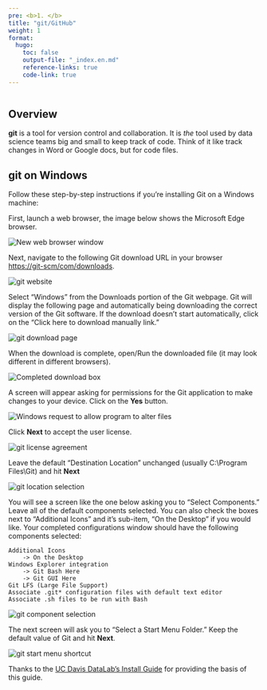 ```yaml
---
pre: <b>1. </b>
title: "git/GitHub"
weight: 1
format:
  hugo:
    toc: false
    output-file: "_index.en.md"
    reference-links: true
    code-link: true
---
```


```r

```

## Overview

**git** is a tool for version control and collaboration. It is *the* tool used by data science teams big and small to keep track of code. Think of it like track changes in Word or Google docs, but for code files. 

## git on Windows

Follow these step-by-step instructions if you're installing Git on a Windows machine:

First, launch a web browser, the image below shows the Microsoft Edge browser.

![](./img/win_git_install_1_browser.jpg "New web browser window") 

Next, navigate to the following Git download URL in your browser [https://git-scm/com/downloads](https://git-scm.com/downloads){rel="noopener noreferrer" target="_blank"}.

![](./img/win_git_install_2_git_page.jpg "git website") 

Select "Windows" from the Downloads portion of the Git webpage. Git will display the following page and automatically being downloading the correct version of the Git software.  If the download doesn't start automatically, click on the "Click here to download manually link."

![](./img/win_git_install_3_downloading.jpg "git download page") 

When the download is complete, open/Run the downloaded file (it may look different in different browsers).

![](./img/win_git_install_4_run_open.jpg "Completed download box") 

A screen will appear asking for permissions for the Git application to make changes to your device.  Click on the **Yes** button.

![](./img/win_git_install_5_allow_changes.jpg "Windows request to allow program to alter files") 

Click **Next** to accept the user license.

![](./img/win_git_install_6_license.jpg "git license agreement") 

Leave the default "Destination Location" unchanged (usually C:\\Program Files\\Git) and hit **Next**

![](./img/win_git_install_7_install_location.jpg "git location selection")

You will see a screen like the one below asking you to "Select Components." Leave all of the default components selected. You can also check the boxes next to "Additional Icons" and it's sub-item, "On the Desktop" if you would like. Your completed configurations window should have the following components selected:

```
Additional Icons 
	-> On the Desktop
Windows Explorer integration
	-> Git Bash Here
	-> Git GUI Here
Git LFS (Large File Support)
Associate .git* configuration files with default text editor
Associate .sh files to be run with Bash
```

![](./img/win_git_install_9_checked_components.jpg "git component selection")

The next screen will ask you to "Select a Start Menu Folder." Keep the default value of Git and hit **Next**.

![](./img/win_git_install_10_start_menu.jpg "git start menu shortcut")







Thanks to the [UC Davis DataLab's Install Guide](https://datalab.ucdavis.edu/install-guide/) for providing the basis of this guide.
